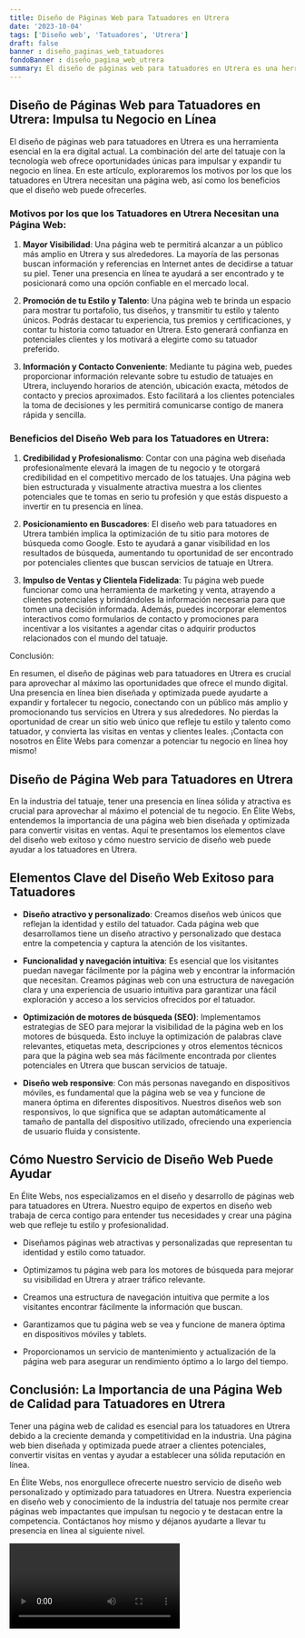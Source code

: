 ```yaml
---
title: Diseño de Páginas Web para Tatuadores en Utrera
date: '2023-10-04'
tags: ['Diseño web', 'Tatuadores', 'Utrera']
draft: false
banner : diseño_paginas_web_tatuadores
fondoBanner : diseño_pagina_web_utrera
summary: El diseño de páginas web para tatuadores en Utrera es una herramienta esencial en la era digital actual. La combinación del arte del tatuaje con la tecnología web ofrece oportunidades únicas para impulsar y expandir tu negocio en línea. En este artículo, exploraremos los motivos por los que los tatuadores en Utrera necesitan una página web, así como los beneficios que el diseño web puede ofrecerles.
---
```


## Diseño de Páginas Web para Tatuadores en Utrera: Impulsa tu Negocio en Línea

El diseño de páginas web para tatuadores en Utrera es una herramienta esencial en la era digital actual. La combinación del arte del tatuaje con la tecnología web ofrece oportunidades únicas para impulsar y expandir tu negocio en línea. En este artículo, exploraremos los motivos por los que los tatuadores en Utrera necesitan una página web, así como los beneficios que el diseño web puede ofrecerles.

### Motivos por los que los Tatuadores en Utrera Necesitan una Página Web:

1. **Mayor Visibilidad**: Una página web te permitirá alcanzar a un público más amplio en Utrera y sus alrededores. La mayoría de las personas buscan información y referencias en Internet antes de decidirse a tatuar su piel. Tener una presencia en línea te ayudará a ser encontrado y te posicionará como una opción confiable en el mercado local.

2. **Promoción de tu Estilo y Talento**: Una página web te brinda un espacio para mostrar tu portafolio, tus diseños, y transmitir tu estilo y talento únicos. Podrás destacar tu experiencia, tus premios y certificaciones, y contar tu historia como tatuador en Utrera. Esto generará confianza en potenciales clientes y los motivará a elegirte como su tatuador preferido.

3. **Información y Contacto Conveniente**: Mediante tu página web, puedes proporcionar información relevante sobre tu estudio de tatuajes en Utrera, incluyendo horarios de atención, ubicación exacta, métodos de contacto y precios aproximados. Esto facilitará a los clientes potenciales la toma de decisiones y les permitirá comunicarse contigo de manera rápida y sencilla.

### Beneficios del Diseño Web para los Tatuadores en Utrera:

1. **Credibilidad y Profesionalismo**: Contar con una página web diseñada profesionalmente elevará la imagen de tu negocio y te otorgará credibilidad en el competitivo mercado de los tatuajes. Una página web bien estructurada y visualmente atractiva muestra a los clientes potenciales que te tomas en serio tu profesión y que estás dispuesto a invertir en tu presencia en línea.

2. **Posicionamiento en Buscadores**: El diseño web para tatuadores en Utrera también implica la optimización de tu sitio para motores de búsqueda como Google. Esto te ayudará a ganar visibilidad en los resultados de búsqueda, aumentando tu oportunidad de ser encontrado por potenciales clientes que buscan servicios de tatuaje en Utrera.

3. **Impulso de Ventas y Clientela Fidelizada**: Tu página web puede funcionar como una herramienta de marketing y venta, atrayendo a clientes potenciales y brindándoles la información necesaria para que tomen una decisión informada. Además, puedes incorporar elementos interactivos como formularios de contacto y promociones para incentivar a los visitantes a agendar citas o adquirir productos relacionados con el mundo del tatuaje.

Conclusión:

En resumen, el diseño de páginas web para tatuadores en Utrera es crucial para aprovechar al máximo las oportunidades que ofrece el mundo digital. Una presencia en línea bien diseñada y optimizada puede ayudarte a expandir y fortalecer tu negocio, conectando con un público más amplio y promocionando tus servicios en Utrera y sus alrededores. No pierdas la oportunidad de crear un sitio web único que refleje tu estilo y talento como tatuador, y convierta las visitas en ventas y clientes leales. ¡Contacta con nosotros en Élite Webs para comenzar a potenciar tu negocio en línea hoy mismo!

<GifSeo />

<Cta />

## Diseño de Página Web para Tatuadores en Utrera

En la industria del tatuaje, tener una presencia en línea sólida y atractiva es crucial para aprovechar al máximo el potencial de tu negocio. En Élite Webs, entendemos la importancia de una página web bien diseñada y optimizada para convertir visitas en ventas. Aquí te presentamos los elementos clave del diseño web exitoso y cómo nuestro servicio de diseño web puede ayudar a los tatuadores en Utrera.

## Elementos Clave del Diseño Web Exitoso para Tatuadores

- **Diseño atractivo y personalizado**: Creamos diseños web únicos que reflejan la identidad y estilo del tatuador. Cada página web que desarrollamos tiene un diseño atractivo y personalizado que destaca entre la competencia y captura la atención de los visitantes.

- **Funcionalidad y navegación intuitiva**: Es esencial que los visitantes puedan navegar fácilmente por la página web y encontrar la información que necesitan. Creamos páginas web con una estructura de navegación clara y una experiencia de usuario intuitiva para garantizar una fácil exploración y acceso a los servicios ofrecidos por el tatuador.

- **Optimización de motores de búsqueda (SEO)**: Implementamos estrategias de SEO para mejorar la visibilidad de la página web en los motores de búsqueda. Esto incluye la optimización de palabras clave relevantes, etiquetas meta, descripciones y otros elementos técnicos para que la página web sea más fácilmente encontrada por clientes potenciales en Utrera que buscan servicios de tatuaje.

- **Diseño web responsive**: Con más personas navegando en dispositivos móviles, es fundamental que la página web se vea y funcione de manera óptima en diferentes dispositivos. Nuestros diseños web son responsivos, lo que significa que se adaptan automáticamente al tamaño de pantalla del dispositivo utilizado, ofreciendo una experiencia de usuario fluida y consistente.

## Cómo Nuestro Servicio de Diseño Web Puede Ayudar

En Élite Webs, nos especializamos en el diseño y desarrollo de páginas web para tatuadores en Utrera. Nuestro equipo de expertos en diseño web trabaja de cerca contigo para entender tus necesidades y crear una página web que refleje tu estilo y profesionalidad.

- Diseñamos páginas web atractivas y personalizadas que representan tu identidad y estilo como tatuador.

- Optimizamos tu página web para los motores de búsqueda para mejorar su visibilidad en Utrera y atraer tráfico relevante.

- Creamos una estructura de navegación intuitiva que permite a los visitantes encontrar fácilmente la información que buscan.

- Garantizamos que tu página web se vea y funcione de manera óptima en dispositivos móviles y tablets.

- Proporcionamos un servicio de mantenimiento y actualización de la página web para asegurar un rendimiento óptimo a lo largo del tiempo.

## Conclusión: La Importancia de una Página Web de Calidad para Tatuadores en Utrera

Tener una página web de calidad es esencial para los tatuadores en Utrera debido a la creciente demanda y competitividad en la industria. Una página web bien diseñada y optimizada puede atraer a clientes potenciales, convertir visitas en ventas y ayudar a establecer una sólida reputación en línea.

En Élite Webs, nos enorgullece ofrecerte nuestro servicio de diseño web personalizado y optimizado para tatuadores en Utrera. Nuestra experiencia en diseño web y conocimiento de la industria del tatuaje nos permite crear páginas web impactantes que impulsan tu negocio y te destacan entre la competencia. Contáctanos hoy mismo y déjanos ayudarte a llevar tu presencia en línea al siguiente nivel.

<Video />

<CtaBot job='Tatuadores' city='Utrera'/>

<Gmaps query='Utrera+españa+maps' />